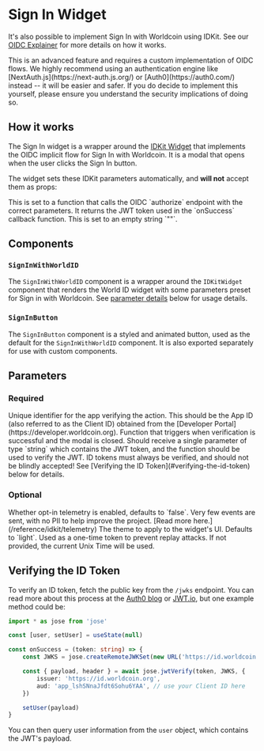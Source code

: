 # Sign In Widget

It's also possible to implement Sign In with Worldcoin using IDKit. See our [OIDC Explainer](/further-reading/oidc-explainer) for more details on how it works.

<Note type="warning">
    This is an advanced feature and requires a custom implementation of OIDC flows. We highly recommend using an authentication engine like [NextAuth.js](https://next-auth.js.org/) or [Auth0](https://auth0.com/) instead -- it will be easier and safer.
    If you do decide to implement this yourself, please ensure you understand the security implications of doing so.
</Note>

## How it works

The Sign In widget is a wrapper around the [IDKit Widget](/reference/idkit/widget) that implements the OIDC implicit flow for Sign In with Worldcoin. It is a modal that opens when the user clicks the Sign In button.

The widget sets these IDKit parameters automatically, and **will not** accept them as props:

<Properties>
	<Property name="handleVerify" type="function">
		This is set to a function that calls the OIDC `authorize` endpoint with the correct parameters. It returns the JWT token used in the `onSuccess` callback function.
	</Property>
	<Property name="action" type="string">
		This is set to an empty string `""`.
	</Property>
</Properties>

## Components

### `SignInWithWorldID`

The `SignInWithWorldID` component is a wrapper around the `IDKitWidget` component that renders the World ID widget with some parameters preset for Sign in with Worldcoin. See [parameter details](#parameters) below for usage details. 

### `SignInButton`

The `SignInButton` component is a styled and animated button, used as the default for the `SignInWithWorldID` component. It is also exported separately for use with custom components.

## Parameters

### Required

<Properties>
	<Property name="app_id" type="string">
		Unique identifier for the app verifying the action. This should be the App ID (also referred to as the Client ID) obtained from the [Developer
		Portal](https://developer.worldcoin.org).
	</Property>
	<Property name="onSuccess" type="function">
		Function that triggers when verification is successful and the modal is closed. Should receive a single parameter of type `string`
		which contains the JWT token, and the function should be used to verify the JWT.
	</Property>
</Properties>

<Note type="warning">
    ID tokens must always be verified, and should not be blindly accepted! See [Verifying the ID Token](#verifying-the-id-token) below for details.
</Note>

### Optional

<Properties>
	<Property name="enableTelemetry" type="boolean">
		Whether opt-in telemetry is enabled, defaults to `false`. Very few events are sent, with no PII to help improve the project. [Read more here.](/reference/idkit/telemetry)
	</Property>
	<Property name="theme" type='"light" | "dark"'>
		The theme to apply to the widget's UI. Defaults to `light`.
	</Property>
	<Property name="nonce" type="string">
		Used as a one-time token to prevent replay attacks. If not provided, the current Unix Time will be used.
	</Property>
</Properties>

## Verifying the ID Token

To verify an ID token, fetch the public key from the `/jwks` endpoint. You can read more about this process at the [Auth0 blog](https://auth0.com/blog/navigating-rs256-and-jwks/) or [JWT.io](https://jwt.io/), but one example method could be:

```ts
import * as jose from 'jose'

const [user, setUser] = useState(null)

const onSuccess = (token: string) => {
    const JWKS = jose.createRemoteJWKSet(new URL('https://id.worldcoin.org/jwks.json'))

    const { payload, header } = await jose.jwtVerify(token, JWKS, {
        issuer: 'https://id.worldcoin.org',
        aud: 'app_lshSNnaJfdt6Sohu6YAA', // use your Client ID here
    })

    setUser(payload)
}
```

You can then query user information from the `user` object, which contains the JWT's payload.